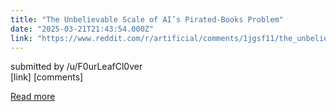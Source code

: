 ```yaml
---
title: "The Unbelievable Scale of AI’s Pirated-Books Problem"
date: "2025-03-21T21:43:54.000Z"
link: "https://www.reddit.com/r/artificial/comments/1jgsf11/the_unbelievable_scale_of_ais_piratedbooks_problem/"
---
```


submitted by    /u/F0urLeafCl0ver  
 [link]   [comments]

[Read more](https://www.reddit.com/r/artificial/comments/1jgsf11/the_unbelievable_scale_of_ais_piratedbooks_problem/)

